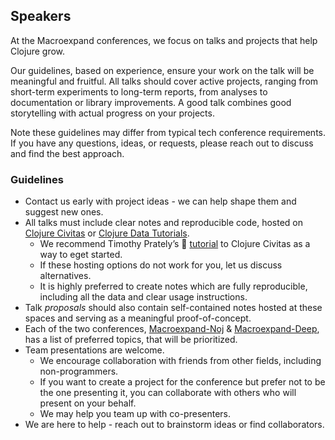 ## Speakers

At the Macroexpand conferences, we focus on talks and projects that help Clojure grow.

Our guidelines, based on experience, ensure your work on the talk will be meaningful and fruitful. All talks should cover active projects, ranging from short-term experiments to long-term reports, from analyses to documentation or library improvements. A good talk combines good storytelling with actual progress on your projects.

Note these guidelines may differ from typical tech conference requirements. If you have any questions, ideas, or requests, please reach out to discuss and find the best approach.

### Guidelines

- Contact us early with project ideas - we can help shape them and suggest new ones.
- All talks must include clear notes and reproducible code, hosted on [Clojure Civitas](https://clojurecivitas.github.io/) or [Clojure Data Tutorials](https://scicloj.github.io/clojure-data-tutorials/).
  - We recommend Timothy Prately's 🎥 [tutorial](https://www.youtube.com/watch?v=lceazLPcSZg) to Clojure Civitas as a way to eget started.
  - If these hosting options do not work for you, let us discuss alternatives.
  - It is highly preferred to create notes which are fully reproducible, including all the data and clear usage instructions.
- Talk *proposals* should also contain self-contained notes hosted at these spaces and serving as a meaningful proof-of-concept.
- Each of the two conferences, [Macroexpand-Noj](./macroexpand-noj.html) & [Macroexpand-Deep](./macroexpand-deep.html), has a list of preferred topics, that will be prioritized.
- Team presentations are welcome.
  - We encourage collaboration with friends from other fields, including non-programmers.
  - If you want to create a project for the conference but prefer not to be the one presenting it, you can collaborate with others who will present on your behalf.
  - We may help you team up with co-presenters.
- We are here to help - reach out to brainstorm ideas or find collaborators.
